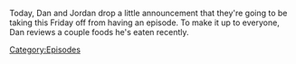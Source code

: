 {{Episode
    | title           = We'll Be Back On Monday
    | caption         = [https://knowledgefight.libsyn.com/well-be-back-on-monday Listen to this episode on Libsyn]
    | episodeNumber   = We'll Be Back On Monday
    | length          = 00:07:12
    | airDate         = June 12, 2020
    | previousEpisode = [[443: June 9, 2020]]
    | nextEpisode     = [[444: June 11, 2020]]
}}

{{Stub}}

Today, Dan and Jordan drop a little announcement that they're going to be taking this Friday off from having an episode. To make it up to everyone, Dan reviews a couple foods he's eaten recently.

[[Category:Episodes]]